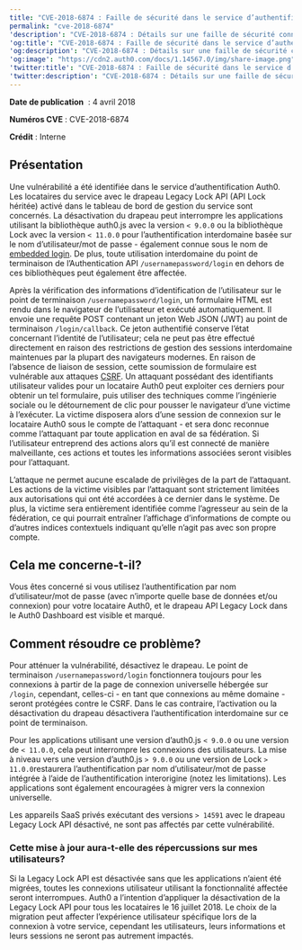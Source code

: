 ```yaml
---
title: "CVE-2018-6874 : Faille de sécurité dans le service d’authentification Auth0"
permalink: "cve-2018-6874"
'description': "CVE-2018-6874 : Détails sur une faille de sécurité connue dans le service d’authentification Auth0"
'og:title': "CVE-2018-6874 : Faille de sécurité dans le service d’authentification Auth0"
'og:description': "CVE-2018-6874 : Détails sur une faille de sécurité connue dans le service d’authentification Auth0"
'og:image': "https://cdn2.auth0.com/docs/1.14567.0/img/share-image.png"
'twitter:title': "CVE-2018-6874 : Faille de sécurité dans le service d’authentification Auth0"
'twitter:description': "CVE-2018-6874 : Détails sur une faille de sécurité connue dans le service d’authentification Auth0"
---
```


**Date de publication**  : 4 avril 2018

**Numéros CVE** : CVE-2018-6874

**Crédit** : Interne

## Présentation

Une vulnérabilité a été identifiée dans le service d’authentification Auth0. Les locataires du service avec le drapeau Legacy Lock API (API Lock héritée) activé dans le tableau de bord de gestion du service sont concernés. La désactivation du drapeau peut interrompre les applications utilisant la bibliothèque auth0.js avec la version `< 9.0.0` ou la bibliothèque Lock avec la version `< 11.0.0` pour l’authentification interdomaine basée sur le nom d’utilisateur/mot de passe - également connue sous le nom de [embedded login](/docs/fr-ca/authenticate/login/universal-vs-embedded-login). De plus, toute utilisation interdomaine du point de terminaison de l’Authentication API `/usernamepassword/login` en dehors de ces bibliothèques peut également être affectée.

Après la vérification des informations d’identification de l’utilisateur sur le point de terminaison `/usernamepassword/login`, un formulaire HTML est rendu dans le navigateur de l’utilisateur et exécuté automatiquement. Il envoie une requête POST contenant un jeton Web JSON (<Tooltip href="/docs/docs/fr-ca/glossary?term=json-web-token" tip="Jeton Web JSON (JWT)
Format standard de jeton d’ID (et souvent de jeton d’accès) utilisé pour représenter en toute sécurité des demandes entre deux parties." cta="Voir le glossaire">JWT</Tooltip>) au point de terminaison `/login/callback`. Ce jeton authentifié conserve l’état concernant l’identité de l’utilisateur; cela ne peut pas être effectué directement en raison des restrictions de gestion des sessions interdomaine maintenues par la plupart des navigateurs modernes. En raison de l’absence de liaison de session, cette soumission de formulaire est vulnérable aux attaques [CSRF](https://www.owasp.org/index.php/Cross-Site_Request_Forgery_(CSRF)). Un attaquant possédant des identifiants utilisateur valides pour un locataire Auth0 peut exploiter ces derniers pour obtenir un tel formulaire, puis utiliser des techniques comme l’ingénierie sociale ou le détournement de clic pour pousser le navigateur d’une victime à l’exécuter. La victime disposera alors d’une session de connexion sur le locataire Auth0 sous le compte de l’attaquant - et sera donc reconnue comme l’attaquant par toute application en aval de sa fédération. Si l’utilisateur entreprend des actions alors qu’il est connecté de manière malveillante, ces actions et toutes les informations associées seront visibles pour l’attaquant.

L’attaque ne permet aucune escalade de privilèges de la part de l’attaquant. Les actions de la victime visibles par l’attaquant sont strictement limitées aux autorisations qui ont été accordées à ce dernier dans le système. De plus, la victime sera entièrement identifiée comme l’agresseur au sein de la fédération, ce qui pourrait entraîner l’affichage d’informations de compte ou d’autres indices contextuels indiquant qu’elle n’agit pas avec son propre compte.

## Cela me concerne-t-il?

Vous êtes concerné si vous utilisez l’authentification par nom d’utilisateur/mot de passe (avec n’importe quelle base de données et/ou connexion) pour votre locataire Auth0, et le drapeau API Legacy Lock dans le <Tooltip href="/docs/docs/fr-ca/glossary?term=auth0-dashboard" tip="Auth0 Dashboard
Principal produit d’Auth0 pour configurer vos services." cta="Voir le glossaire">Auth0 Dashboard</Tooltip> est visible et marqué.

## Comment résoudre ce problème?

Pour atténuer la vulnérabilité, désactivez le drapeau. Le point de terminaison `/usernamepassword/login` fonctionnera toujours pour les connexions à partir de la page de connexion universelle hébergée sur `/login`, cependant, celles-ci - en tant que connexions au même domaine - seront protégées contre le CSRF. Dans le cas contraire, l’activation ou la désactivation du drapeau désactivera l’authentification interdomaine sur ce point de terminaison.

Pour les applications utilisant une version d’auth0.js `< 9.0.0` ou une version de `< 11.0.0`, cela peut interrompre les connexions des utilisateurs. La mise à niveau vers une version d’auth0.js `> 9.0.0` ou une version de Lock `> 11.0.0`restaurera l’authentification par nom d’utilisateur/mot de passe intégrée à l’aide de l’authentification interorigine (notez les limitations). Les applications sont également encouragées à migrer vers la connexion universelle.

Les appareils SaaS privés exécutant des versions `> 14591` avec le drapeau Legacy Lock API désactivé, ne sont pas affectés par cette vulnérabilité.

### Cette mise à jour aura-t-elle des répercussions sur mes utilisateurs?

Si la Legacy Lock API est désactivée sans que les applications n’aient été migrées, toutes les connexions utilisateur utilisant la fonctionnalité affectée seront interrompues. Auth0 a l’intention d’appliquer la désactivation de la Legacy Lock API pour tous les locataires le 16 juillet 2018. Le choix de la migration peut affecter l’expérience utilisateur spécifique lors de la connexion à votre service, cependant les utilisateurs, leurs informations et leurs sessions ne seront pas autrement impactés.